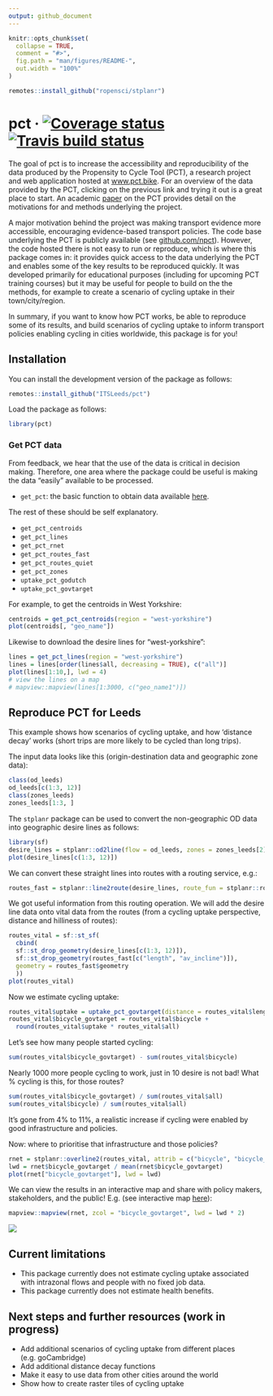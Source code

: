 ```yaml
---
output: github_document
---
```


<!-- README.md is generated from README.Rmd. Please edit that file -->

```r
knitr::opts_chunk$set(
  collapse = TRUE,
  comment = "#>",
  fig.path = "man/figures/README-",
  out.width = "100%"
)
```

```r
remotes::install_github("ropensci/stplanr")
```

# pct  &middot; [![Coverage status](https://codecov.io/gh/ITSLeeds/pct/branch/master/graph/badge.svg)](https://codecov.io/github/ITSLeeds/pct?branch=master) [![Travis build status](https://travis-ci.org/ITSLeeds/pct.svg?branch=master)](https://travis-ci.org/ITSLeeds/pct)

The goal of pct is to increase the accessibility and reproducibility of the data produced by the Propensity to Cycle Tool (PCT), a research project and web application hosted at [www.pct.bike](https://www.pct.bike/).
For an overview of the data provided by the PCT, clicking on the previous link and trying it out is a great place to start.
An academic [paper](https://www.jtlu.org/index.php/jtlu/article/view/862) on the PCT provides detail on the motivations for and methods underlying the project.

A major motivation behind the project was making transport evidence more accessible, encouraging evidence-based transport policies.
The code base underlying the PCT is publicly available (see [github.com/npct](https://github.com/npct/)).
However, the code hosted there is not easy to run or reproduce, which is where this package comes in: it provides quick access to the data underlying the PCT and enables some of the key results to be reproduced quickly.
It was developed primarily for educational purposes (including for upcoming PCT training courses) but it may be useful for people to build on the the methods, for example to create a scenario of cycling uptake in their town/city/region.

In summary, if you want to know how PCT works, be able to reproduce some of its results, and build scenarios of cycling uptake to inform transport policies enabling cycling in cities worldwide, this package is for you!

## Installation

You can install the development version of the package as follows:

```r
remotes::install_github("ITSLeeds/pct")
```


<!-- You can install the released version of pct from [CRAN](https://CRAN.R-project.org) with: -->

<!-- ``` r -->
<!-- install.packages("pct") -->
<!-- ``` -->

Load the package as follows:

```r
library(pct)
```

### Get PCT data

From feedback, we hear that the use of the data is critical in decision making. Therefore, one area where the package could be useful is making the data "easily" available to be processed.

* `get_pct`: the basic function to obtain data available  [here](). 

The rest of these should be self explanatory.

* `get_pct_centroids`
* `get_pct_lines` 
* `get_pct_rnet` 
* `get_pct_routes_fast` 
* `get_pct_routes_quiet` 
* `get_pct_zones` 
* `uptake_pct_godutch` 
* `uptake_pct_govtarget` 

For example, to get the centroids in West Yorkshire:

``` r
centroids = get_pct_centroids(region = "west-yorkshire")
plot(centroids[, "geo_name"])
```

Likewise to download the desire lines for "west-yorkshire":

```r
lines = get_pct_lines(region = "west-yorkshire")
lines = lines[order(lines$all, decreasing = TRUE), c("all")]
plot(lines[1:10,], lwd = 4)
# view the lines on a map
# mapview::mapview(lines[1:3000, c("geo_name1")])
```

## Reproduce PCT for Leeds

This example shows how scenarios of cycling uptake, and how 'distance decay' works (short trips are more likely to be cycled than long trips).

The input data looks like this (origin-destination data and geographic zone data):

```r
class(od_leeds)
od_leeds[c(1:3, 12)]
class(zones_leeds)
zones_leeds[1:3, ]
```

The `stplanr` package can be used to convert the non-geographic OD data into geographic desire lines as follows: 

```r
library(sf)
desire_lines = stplanr::od2line(flow = od_leeds, zones = zones_leeds[2])
plot(desire_lines[c(1:3, 12)])
```

We can convert these straight lines into routes with a routing service, e.g.:

```r
routes_fast = stplanr::line2route(desire_lines, route_fun = stplanr::route_cyclestreet)
```

We got useful information from this routing operation.
We will add the desire line data onto vital data from the routes (from a cycling uptake perspective, distance and hilliness of routes):

```r
routes_vital = sf::st_sf(
  cbind(
  sf::st_drop_geometry(desire_lines[c(1:3, 12)]),
  sf::st_drop_geometry(routes_fast[c("length", "av_incline")]),
  geometry = routes_fast$geometry
  ))
plot(routes_vital)
```

Now we estimate cycling uptake:

```r
routes_vital$uptake = uptake_pct_govtarget(distance = routes_vital$length, gradient = routes_vital$av_incline)
routes_vital$bicycle_govtarget = routes_vital$bicycle +
  round(routes_vital$uptake * routes_vital$all)
```

Let's see how many people started cycling:

```r
sum(routes_vital$bicycle_govtarget) - sum(routes_vital$bicycle)
```

Nearly 1000 more people cycling to work, just in 10 desire is not bad!
What % cycling is this, for those routes?

```r
sum(routes_vital$bicycle_govtarget) / sum(routes_vital$all)
sum(routes_vital$bicycle) / sum(routes_vital$all)
```

It's gone from 4% to 11%, a realistic increase if cycling were enabled by good infrastructure and policies.

Now: where to prioritise that infrastructure and those policies?

```r
rnet = stplanr::overline2(routes_vital, attrib = c("bicycle", "bicycle_govtarget"))
lwd = rnet$bicycle_govtarget / mean(rnet$bicycle_govtarget)
plot(rnet["bicycle_govtarget"], lwd = lwd)
```

We can view the results in an interactive map and share with policy makers, stakeholders, and the public!
E.g. (see interactive map [here](http://rpubs.com/RobinLovelace/474074)):

```r
mapview::mapview(rnet, zcol = "bicycle_govtarget", lwd = lwd * 2)
```

![](pct-leeds-demo.png)

## Current limitations
* This package currently does not estimate cycling uptake associated with intrazonal flows and people with no fixed job data.
* This package currently does not estimate health benefits.

## Next steps and further resources (work in progress)

- Add additional scenarios of cycling uptake from different places (e.g. goCambridge)
- Add additional distance decay functions
- Make it easy to use data from other cities around the world
- Show how to create raster tiles of cycling uptake
